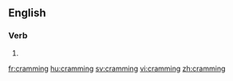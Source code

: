 ==English==

===Verb===
{{head|en}}

# {{present participle of|cram}}

[[fr:cramming]]
[[hu:cramming]]
[[sv:cramming]]
[[vi:cramming]]
[[zh:cramming]]